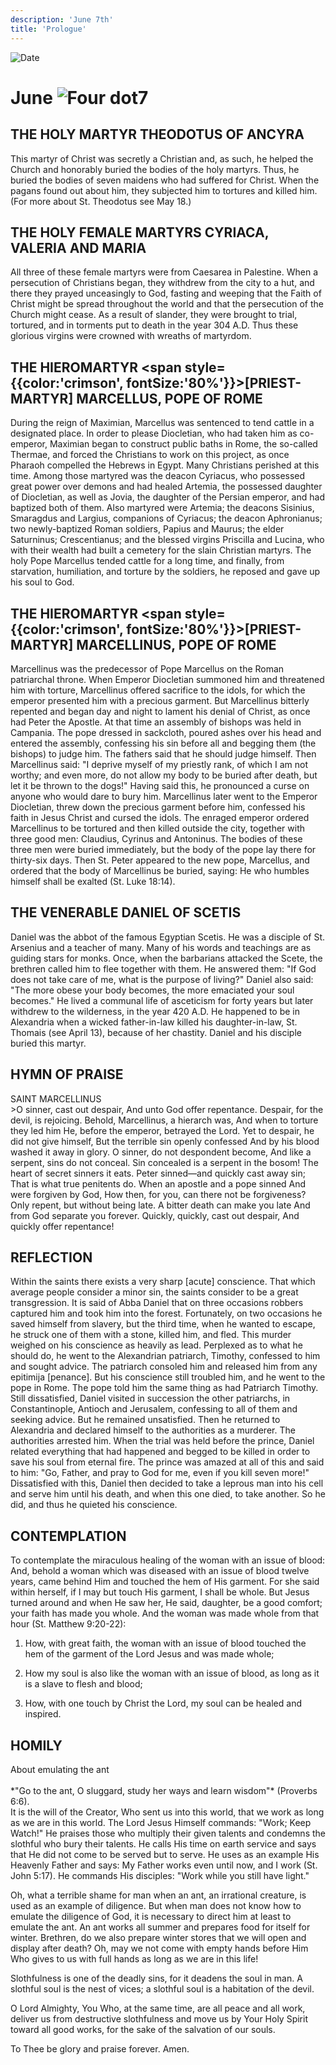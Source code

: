 ```yaml
---
description: 'June 7th'
title: 'Prologue'
---
```


<RunningHead />
<Image src="/title-imprint.png" height={68} width={50} alt="Date" className="title-imprint"/>

# <div id="date">June <Image className="four-dot" src="/four-dot.png" height={15} width={15} alt="Four dot" />7</div>

## THE HOLY MARTYR THEODOTUS OF ANCYRA

This martyr of Christ was secretly a Christian and, as such, he helped the Church and honorably buried the bodies of the holy martyrs. Thus, he buried the bodies of seven maidens who had suffered for Christ. When the pagans found out about him, they subjected him to tortures and killed him. (For more about St. Theodotus see May 18.)

## THE HOLY FEMALE MARTYRS CYRIACA, VALERIA AND MARIA

All three of these female martyrs were from Caesarea in Palestine. When a persecution of Christians began, they withdrew from the city to a hut, and there they prayed unceasingly to God, fasting and weeping that the Faith of Christ might be spread throughout the world and that the persecution of the Church might cease. As a result of slander, they were brought to trial, tortured, and in torments put to death in the year 304 A.D. Thus these glorious virgins were crowned with wreaths of martyrdom.

## THE HIEROMARTYR <span style={{color:'crimson', fontSize:'80%'}}>[PRIEST-MARTYR]</span> MARCELLUS, POPE OF ROME

During the reign of Maximian, Marcellus was sentenced to tend cattle in a designated place. In order to please Diocletian, who had taken him as co-emperor, Maximian began to construct public baths in Rome, the so-called Thermae, and forced the Christians to work on this project, as once Pharaoh compelled the Hebrews in Egypt. Many Christians perished at this time. Among those martyred was the deacon Cyriacus, who possessed great power over demons and had healed Artemia, the possessed daughter of Diocletian, as well as Jovia, the daughter of the Persian emperor, and had baptized both of them. Also martyred were Artemia; the deacons Sisinius, Smaragdus and Largius, companions of Cyriacus; the deacon Aphronianus; two newly-baptized Roman soldiers, Papius and Maurus; the elder Saturninus; Crescentianus; and the blessed virgins Priscilla and Lucina, who with their wealth had built a cemetery for the slain Christian martyrs. The holy Pope Marcellus tended cattle for a long time, and finally, from starvation, humiliation, and torture by the soldiers, he reposed and gave up his soul to God.

## THE HIEROMARTYR <span style={{color:'crimson', fontSize:'80%'}}>[PRIEST-MARTYR]</span> MARCELLINUS, POPE OF ROME

Marcellinus was the predecessor of Pope Marcellus on the Roman patriarchal throne. When Emperor Diocletian summoned him and threatened him with torture, Marcellinus offered sacrifice to the idols, for which the emperor presented him with a precious garment. But Marcellinus bitterly repented and began day and night to lament his denial of Christ, as once had Peter the Apostle. At that time an assembly of bishops was held in Campania. The pope dressed in sackcloth, poured ashes over his head and entered the assembly, confessing his sin before all and begging them (the bishops) to judge him. The fathers said that he should judge himself. Then Marcellinus said: "I deprive myself of my priestly rank, of which I am not worthy; and even more, do not allow my body to be buried after death, but let it be thrown to the dogs!" Having said this, he pronounced a curse on anyone who would dare to bury him. Marcellinus later went to the Emperor Diocletian, threw down the precious garment before him, confessed his faith in Jesus Christ and cursed the idols. The enraged emperor ordered Marcellinus to be tortured and then killed outside the city, together with three good men: Claudius, Cyrinus and Antoninus. The bodies of these three men were buried immediately, but the body of the pope lay there for thirty-six days. Then St. Peter appeared to the new pope, Marcellus, and ordered that the body of Marcellinus be buried, saying: He who humbles himself shall be exalted (St. Luke 18:14).

## THE VENERABLE DANIEL OF SCETIS

Daniel was the abbot of the famous Egyptian Scetis. He was a disciple of St. Arsenius and a teacher of many. Many of his words and teachings are as guiding stars for monks. Once, when the barbarians attacked the Scete, the brethren called him to flee together with them. He answered them: "If God does not take care of me, what is the purpose of living?" Daniel also said: "The more obese your body becomes, the more emaciated your soul becomes." He lived a communal life of asceticism for forty years but later withdrew to the wilderness, in the year 420 A.D. He happened to be in Alexandria when a wicked father-in-law killed his daughter-in-law, St. Thomais (see April 13), because of her chastity. Daniel and his disciple buried this martyr.


## HYMN OF PRAISE
<div style={{textAlign:'center', color:'crimson', fontWeight:'bold'}}>
SAINT MARCELLINUS
</div>
>O sinner, cast out despair,  
And unto God offer repentance.  
Despair, for the devil, is rejoicing.  
Behold, Marcellinus, a hierarch was,  
And when to torture they led him  
He, before the emperor, betrayed the Lord.  
Yet to despair, he did not give himself,  
But the terrible sin openly confessed  
And by his blood washed it away in glory.  
O sinner, do not despondent become,  
And like a serpent, sins do not conceal.  
Sin concealed  is a serpent in the bosom!  
The heart of secret sinners it eats.  
Peter sinned—and quickly cast away sin;  
That is what true penitents do.  
When an apostle and a pope sinned  
And were forgiven by God,  
How then, for you, can there not be forgiveness?  
Only repent, but without being late.  
A bitter death can make you late  
And from God separate you forever.  
Quickly, quickly, cast out despair,  
And quickly offer repentance!  


## REFLECTION

Within the saints there exists a very sharp [acute] conscience. That which average people consider a minor sin, the saints consider to be a great transgression. It is said of Abba Daniel that on three occasions robbers captured him and took him into the forest. Fortunately, on two occasions he saved himself from slavery, but the third time, when he wanted to escape, he struck one of them with a stone, killed him, and fled. This murder weighed on his conscience as heavily as lead. Perplexed as to what he should do, he went to the Alexandrian patriarch, Timothy, confessed to him and sought advice. The patriarch consoled him and released him from any epitimija [penance]. But his conscience still troubled him, and he went to the pope in Rome. The pope told him the same thing as had Patriarch Timothy. Still dissatisfied, Daniel visited in succession the other patriarchs, in Constantinople, Antioch and Jerusalem, confessing to all of them and seeking advice. But he remained unsatisfied. Then he returned to Alexandria and declared himself to the authorities as a murderer. The authorities arrested him. When the trial was held before the prince, Daniel related everything that had happened and begged to be killed in order to save his soul from eternal fire. The prince was amazed at all of this and said to him: "Go, Father, and pray to God for me, even if you kill seven more!" Dissatisfied with this, Daniel then decided to take a leprous man into his cell and serve him until his death, and when this one died, to take another. So he did, and thus he quieted his conscience.


## CONTEMPLATION

To contemplate the miraculous healing of the woman with an issue of blood: And, behold a woman which was diseased with an issue of blood twelve years, came behind Him and touched the hem of His garment. For she said within herself, if I may but touch His garment, I shall be whole. But Jesus turned around and when He saw her, He said, daughter, be a good comfort; your faith has made you whole. And the woman was made whole from that hour (St. Matthew 9:20-22):

1. How, with great faith, the woman with an issue of blood touched the hem of the garment of the Lord Jesus and was made whole;

2. How my soul is also like the woman with an issue of blood, as long as it is a slave to flesh and blood;

3. How, with one touch by Christ the Lord, my soul can be healed and inspired.


## HOMILY
<div style={{textAlign:'center', color:'crimson', fontWeight:'bold'}}>
About emulating the ant
</div>
<br />
<div style={{textAlign:'right'}}>
*"Go to the ant, O sluggard, study her ways and learn wisdom"* (Proverbs 6:6).
</div>
It is the will of the Creator, Who sent us into this world, that we work as long as we are in this world. The Lord Jesus Himself commands: "Work; Keep Watch!" He praises those who multiply their given talents and condemns the slothful who bury their talents. He calls His time on earth service and says that He did not come to be served but to serve. He uses as an example His Heavenly Father and says: My Father works even until now, and I work (St. John 5:17). He commands His disciples: "Work while you still have light."

Oh, what a terrible shame for man when an ant, an irrational creature, is used as an example of diligence. But when man does not know how to emulate the diligence of God, it is necessary to direct him at least to emulate the ant. An ant works all summer and prepares food for itself for winter. Brethren, do we also prepare winter stores that we will open and display after death? Oh, may we not come with empty hands before Him Who gives to us with full hands as long as we are in this life!

Slothfulness is one of the deadly sins, for it deadens the soul in man. A slothful soul is the nest of vices; a slothful soul is a habitation of the devil.

O Lord Almighty, You Who, at the same time, are all peace and all work, deliver us from destructive slothfulness and move us by Your Holy Spirit toward all good works, for the sake of the salvation of our souls.

To Thee be glory and praise forever. Amen.